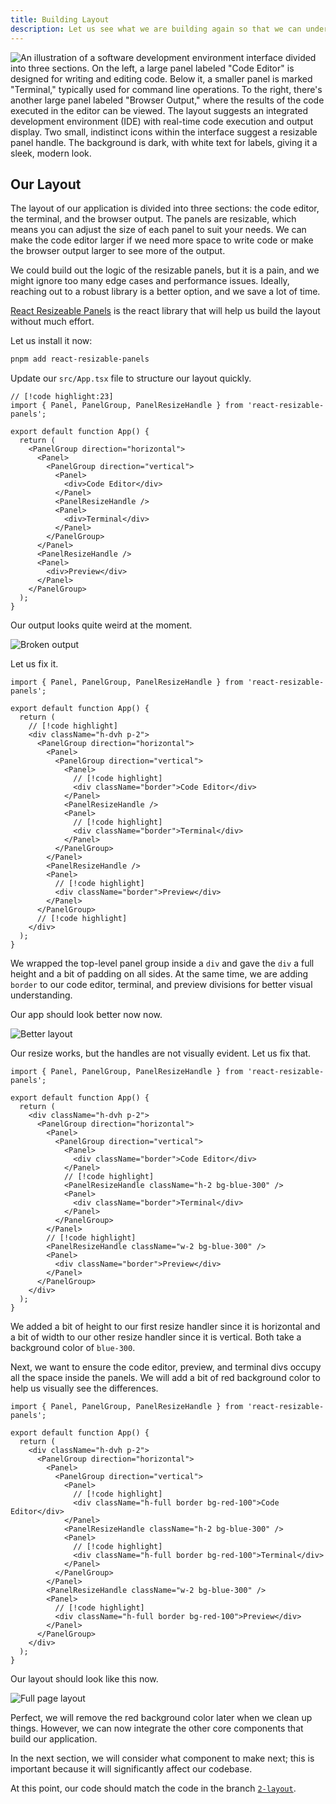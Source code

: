 ```yaml
---
title: Building Layout
description: Let us see what we are building again so that we can understand the layout of our application.
---
```


<VideoEmbed
  id="uA63G1pRchE"
  title="Stackpack | WebContainers API, Monaco Editor, XTerm | Sandpack Clone with React and TypeScript"
  startAt={688}
/>

![An illustration of a software development environment interface divided into three sections. On the left, a large panel labeled "Code Editor" is designed for writing and editing code. Below it, a smaller panel is marked "Terminal," typically used for command line operations. To the right, there's another large panel labeled "Browser Output," where the results of the code executed in the editor can be viewed. The layout suggests an integrated development environment (IDE) with real-time code execution and output display. Two small, indistinct icons within the interface suggest a resizable panel handle. The background is dark, with white text for labels, giving it a sleek, modern look.](./assets/what-are-we-building.webp)

## Our Layout

The layout of our application is divided into three sections: the code editor, the terminal, and the browser output. The panels are resizable, which means you can adjust the size of each panel to suit your needs. We can make the code editor larger if we need more space to write code or make the browser output larger to see more of the output.

We could build out the logic of the resizable panels, but it is a pain, and we might ignore too many edge cases and performance issues. Ideally, reaching out to a robust library is a better option, and we save a lot of time.

[React Resizeable Panels](https://react-resizable-panels.vercel.app/) is the react library that will help us build the layout without much effort.

Let us install it now:

```sh
pnpm add react-resizable-panels
```

Update our `src/App.tsx` file to structure our layout quickly.

```tsx title="src/App.tsx"
// [!code highlight:23]
import { Panel, PanelGroup, PanelResizeHandle } from 'react-resizable-panels';

export default function App() {
  return (
    <PanelGroup direction="horizontal">
      <Panel>
        <PanelGroup direction="vertical">
          <Panel>
            <div>Code Editor</div>
          </Panel>
          <PanelResizeHandle />
          <Panel>
            <div>Terminal</div>
          </Panel>
        </PanelGroup>
      </Panel>
      <PanelResizeHandle />
      <Panel>
        <div>Preview</div>
      </Panel>
    </PanelGroup>
  );
}
```

Our output looks quite weird at the moment.

![Broken output](./assets/2-building-layout-1.webp)

Let us fix it.

```tsx title="src/App.tsx"
import { Panel, PanelGroup, PanelResizeHandle } from 'react-resizable-panels';

export default function App() {
  return (
    // [!code highlight]
    <div className="h-dvh p-2">
      <PanelGroup direction="horizontal">
        <Panel>
          <PanelGroup direction="vertical">
            <Panel>
              // [!code highlight]
              <div className="border">Code Editor</div>
            </Panel>
            <PanelResizeHandle />
            <Panel>
              // [!code highlight]
              <div className="border">Terminal</div>
            </Panel>
          </PanelGroup>
        </Panel>
        <PanelResizeHandle />
        <Panel>
          // [!code highlight]
          <div className="border">Preview</div>
        </Panel>
      </PanelGroup>
      // [!code highlight]
    </div>
  );
}
```

We wrapped the top-level panel group inside a `div` and gave the `div` a full height and a bit of padding on all sides. At the same time, we are adding `border` to our code editor, terminal, and preview divisions for better visual understanding.

Our app should look better now now.

![Better layout](./assets/2-building-layout-2.webp)

Our resize works, but the handles are not visually evident. Let us fix that.

```tsx title="src/App.tsx"
import { Panel, PanelGroup, PanelResizeHandle } from 'react-resizable-panels';

export default function App() {
  return (
    <div className="h-dvh p-2">
      <PanelGroup direction="horizontal">
        <Panel>
          <PanelGroup direction="vertical">
            <Panel>
              <div className="border">Code Editor</div>
            </Panel>
            // [!code highlight]
            <PanelResizeHandle className="h-2 bg-blue-300" />
            <Panel>
              <div className="border">Terminal</div>
            </Panel>
          </PanelGroup>
        </Panel>
        // [!code highlight]
        <PanelResizeHandle className="w-2 bg-blue-300" />
        <Panel>
          <div className="border">Preview</div>
        </Panel>
      </PanelGroup>
    </div>
  );
}
```

We added a bit of height to our first resize handler since it is horizontal and a bit of width to our other resize handler since it is vertical. Both take a background color of `blue-300`.

Next, we want to ensure the code editor, preview, and terminal divs occupy all the space inside the panels. We will add a bit of red background color to help us visually see the differences.

```tsx title="src/App.tsx"
import { Panel, PanelGroup, PanelResizeHandle } from 'react-resizable-panels';

export default function App() {
  return (
    <div className="h-dvh p-2">
      <PanelGroup direction="horizontal">
        <Panel>
          <PanelGroup direction="vertical">
            <Panel>
              // [!code highlight]
              <div className="h-full border bg-red-100">Code Editor</div>
            </Panel>
            <PanelResizeHandle className="h-2 bg-blue-300" />
            <Panel>
              // [!code highlight]
              <div className="h-full border bg-red-100">Terminal</div>
            </Panel>
          </PanelGroup>
        </Panel>
        <PanelResizeHandle className="w-2 bg-blue-300" />
        <Panel>
          // [!code highlight]
          <div className="h-full border bg-red-100">Preview</div>
        </Panel>
      </PanelGroup>
    </div>
  );
}
```

Our layout should look like this now.

![Full page layout](./assets/2-building-layout-3.webp)

Perfect, we will remove the red background color later when we clean up things. However, we can now integrate the other core components that build our application.

In the next section, we will consider what component to make next; this is important because it will significantly affect our codebase.

At this point, our code should match the code in the branch [`2-layout`](https://github.com/Frontend-Hire/stackpack/tree/2-layout).
